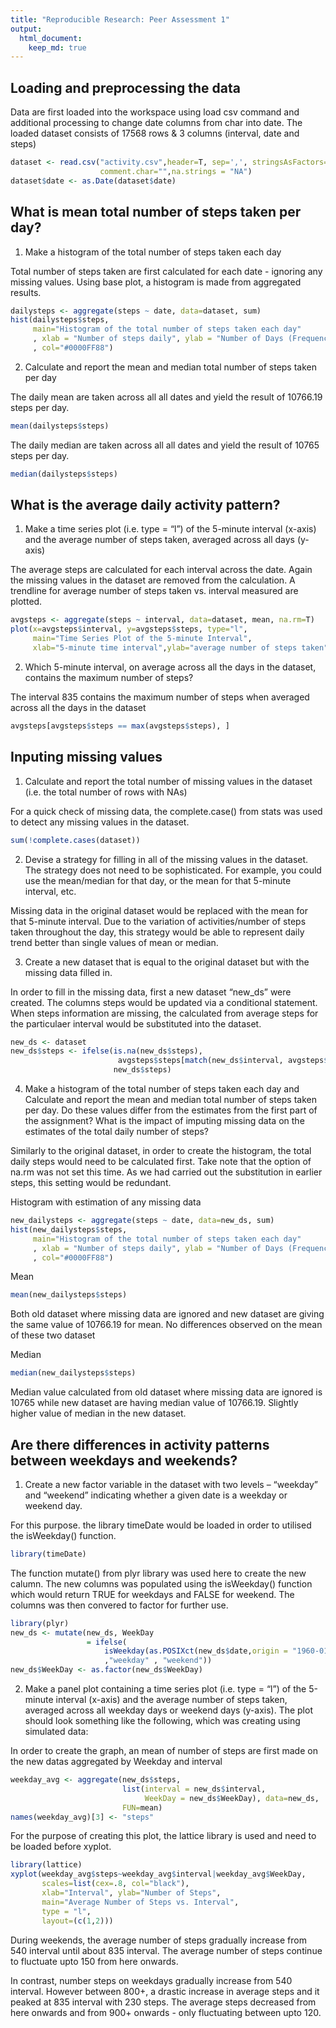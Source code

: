```yaml
---
title: "Reproducible Research: Peer Assessment 1"
output: 
  html_document:
    keep_md: true
---
```



## Loading and preprocessing the data
Data are first loaded into the workspace using load csv command and additional 
processing to change date columns from char into date. The loaded dataset
consists of 17568 rows & 3 columns (interval, date and steps)
```r
dataset <- read.csv("activity.csv",header=T, sep=',', stringsAsFactors=F, 
                    comment.char="",na.strings = "NA")
dataset$date <- as.Date(dataset$date)
```

## What is mean total number of steps taken per day?
1. Make a histogram of the total number of steps taken each day

Total number of steps taken are first calculated for each date - ignoring any 
missing values. Using base plot, a histogram is made from aggregated results.

```r
dailysteps <- aggregate(steps ~ date, data=dataset, sum)
hist(dailysteps$steps, 
     main="Histogram of the total number of steps taken each day"
     , xlab = "Number of steps daily", ylab = "Number of Days (Frequency)"
     , col="#0000FF88")
```


2. Calculate and report the mean and median total number of steps taken per day

The daily mean are taken across all all dates and yield the result of 10766.19
steps per day.
```r
mean(dailysteps$steps)
```

The daily median are taken across all all dates and yield the result of 10765
steps per day.
```r
median(dailysteps$steps)
```

## What is the average daily activity pattern?
1.  Make a time series plot (i.e. type = "l") of the 5-minute interval (x-axis) 
and the average number of steps taken, averaged across all days (y-axis)

The average steps are calculated for each interval across the date. Again the
missing values in the dataset are removed from the calculation. A trendline
for average number of steps taken vs. interval measured are plotted.

```r
avgsteps <- aggregate(steps ~ interval, data=dataset, mean, na.rm=T)
plot(x=avgsteps$interval, y=avgsteps$steps, type="l", 
     main="Time Series Plot of the 5-minute Interval", 
     xlab="5-minute time interval",ylab="average number of steps taken")
```


2. Which 5-minute interval, on average across all the days in the dataset, 
contains the maximum number of steps?

The interval 835 contains the maximum number of steps when averaged across all 
the days in the dataset
```r
avgsteps[avgsteps$steps == max(avgsteps$steps), ]
```

## Inputing missing values
1. Calculate and report the total number of missing values in the dataset
(i.e. the total number of rows with NAs)

For a quick check of missing data, the complete.case() from stats was used to 
detect any missing values in the dataset.
```r
sum(!complete.cases(dataset))
```

2. Devise a strategy for filling in all of the missing values in the dataset. 
The strategy does not need to be sophisticated. For example, you could use the 
mean/median for that day, or the mean for that 5-minute interval, etc.

Missing data in the original dataset would be replaced with the mean for that
5-minute interval. Due to the variation of activities/number of steps taken
throughout the day, this strategy would be able to represent daily trend better
than single values of mean or median.

3. Create a new dataset that is equal to the original dataset but with the 
missing data filled in.

In order to fill in the missing data, first a new dataset "new_ds" were created.
The columns steps would be updated via a conditional statement. When steps 
information are missing, the calculated from average steps for the particulaer
interval would be substituted into the dataset.
```r
new_ds <- dataset
new_ds$steps <- ifelse(is.na(new_ds$steps), 
                        avgsteps$steps[match(new_ds$interval, avgsteps$interval)],
                       new_ds$steps)
```

4. Make a histogram of the total number of steps taken each day and Calculate 
and report the mean and median total number of steps taken per day. Do these 
values differ from the estimates from the first part of the assignment? 
What is the impact of imputing missing data on the estimates of the total daily 
number of steps?

Similarly to the original dataset, in order to create the histogram, the total
daily steps would need to be calculated first. Take note that the option of 
na.rm was not set this time. As we had carried out the substitution in earlier
steps, this setting would be redundant.

Histogram with estimation of any missing data
```r
new_dailysteps <- aggregate(steps ~ date, data=new_ds, sum)
hist(new_dailysteps$steps, 
     main="Histogram of the total number of steps taken each day"
     , xlab = "Number of steps daily", ylab = "Number of Days (Frequency)"
     , col="#0000FF88")
```
     
Mean
```r
mean(new_dailysteps$steps)
```
Both old dataset where missing data are ignored and new dataset are giving 
the same value of 10766.19 for mean. No differences observed on the mean of 
these two dataset

Median
```r
median(new_dailysteps$steps)
```
Median value calculated from old dataset where missing data are ignored is 10765
while new dataset are having median value of 10766.19. Slightly higher value of
median in the new dataset.

## Are there differences in activity patterns between weekdays and weekends?
1. Create a new factor variable in the dataset with two levels – “weekday” 
and “weekend” indicating whether a given date is a weekday or weekend day.

For this purpose. the library timeDate would be loaded in order to utilised the 
isWeekday() function. 
```r
library(timeDate)
```

The function mutate() from plyr library was used here to create the new calumn.
The new columns was populated using the isWeekday() function which would return
TRUE for weekdays and FALSE for weekend. The columns was then convered to factor
for further use.

```r
library(plyr)
new_ds <- mutate(new_ds, WeekDay 
                 = ifelse(
                     isWeekday(as.POSIXct(new_ds$date,origin = "1960-01-01"))
                     ,"weekday" , "weekend"))
new_ds$WeekDay <- as.factor(new_ds$WeekDay)      
```

2. Make a panel plot containing a time series plot (i.e. type = "l") of the 
5-minute interval (x-axis) and the average number of steps taken, averaged 
across all weekday days or weekend days (y-axis). The plot should look something
like the following, which was creating using simulated data:

In order to create the graph, an mean of number of steps are first made
on the new datas aggregated by Weekday and interval 
```r
weekday_avg <- aggregate(new_ds$steps, 
                         list(interval = new_ds$interval,
                              WeekDay = new_ds$WeekDay), data=new_ds, 
                         FUN=mean)
names(weekday_avg)[3] <- "steps"
```

For the purpose of creating this plot, the lattice library is used and need to 
be loaded before xyplot.
```r
library(lattice)
xyplot(weekday_avg$steps~weekday_avg$interval|weekday_avg$WeekDay, 
       scales=list(cex=.8, col="black"),
       xlab="Interval", ylab="Number of Steps", 
       main="Average Number of Steps vs. Interval",
       type = "l",
       layout=(c(1,2)))
```

During weekends, the average number of steps gradually increase from 540 interval
until about 835 interval. The average number of steps continue to fluctuate upto
150 from here onwards.

In contrast, number steps on weekdays gradually increase from 540 interval.
However between 800+, a drastic increase in average steps and it peaked at 835
interval with 230 steps. The average steps decreased from here onwards and from 
900+ onwards - only fluctuating between upto 120.
